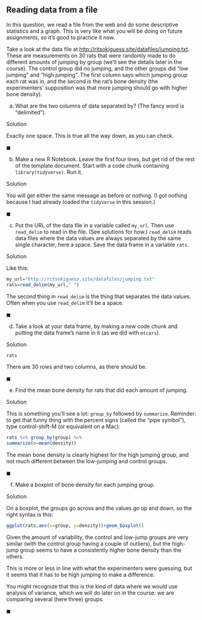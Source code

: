##  Reading data from a file


 In this question, we read a file from the web and do some
descriptive statistics and a graph. This is very like what you will be
doing on future assignments, so it's good to practice it now.

Take a look at the data file at
[http://ritsokiguess.site/datafiles/jumping.txt](http://ritsokiguess.site/datafiles/jumping.txt). These are
measurements on 30 rats that were randomly made to do different
amounts of jumping by group (we'll see the details later in the
course). The control group did no jumping, and the other groups did
"low jumping" and "high jumping". The first column says which
jumping group each rat was in, and the second is the rat's bone
density (the experimenters' supposition was that more jumping should
go with higher bone density).



(a) What are the two columns of data separated by? (The fancy word
is "delimited"). 

Solution


Exactly one space. This is true all the way down, as you can check.

$\blacksquare$

(b) Make a new R Notebook. Leave the first four lines, but get rid
of the rest of the template document. Start with a code chunk
containing `library(tidyverse)`. Run it.

Solution


You will get either the same message as before or nothing. (I got
nothing because I had already loaded the `tidyverse` in
this session.)

$\blacksquare$

(c) Put the URL of the data file in a variable called
`my_url`. Then use `read_delim` to read in the
file. (See solutions for how.) `read_delim` reads data files
where the data values are always separated by the same single
character, here a space. Save the data frame in a variable `rats`.

Solution


Like this:

```r
my_url="http://ritsokiguess.site/datafiles/jumping.txt"
rats=read_delim(my_url," ")
```     

The second thing in `read_delim` is the thing that separates
the data values. Often when you use `read_delim` it'll be a space.

$\blacksquare$

(d) Take a look at your data frame, by making a new code chunk and
putting the data frame's name in it (as we did with
`mtcars`). 

Solution


```r
rats
```   

There are 30 rows and two columns, as there should be.

$\blacksquare$

(e) Find the mean bone density for rats that did each amount of jumping.

Solution


This is something you'll see a lot: `group_by` followed by
`summarize`. Reminder: to get that funny thing with the
percent signs (called the "pipe symbol"), type control-shift-M (or
equivalent on a Mac):

```r
rats %>% group_by(group) %>%
summarize(m=mean(density))
```     

The mean bone density is clearly highest for the high jumping group,
and not much different between the low-jumping and control groups.

$\blacksquare$

(f) Make a boxplot of bone density for each jumping group.

Solution


On a boxplot, the groups go across and the values go up and down,
so the right syntax is this:

```r
ggplot(rats,aes(x=group, y=density))+geom_boxplot()
```   

Given the amount of variability, the control and low-jump groups are
very similar (with the control group having a couple of outliers), but
the high-jump group seems to have a consistently higher bone density
than the others.

This is more or less in line with what the experimenters were
guessing, but it seems that it has to be high jumping to make a
difference. 

You might recognize that this is the kind of data where we would use
analysis of variance, which we will do later on in the course: we are
comparing several (here three) groups.

$\blacksquare$


